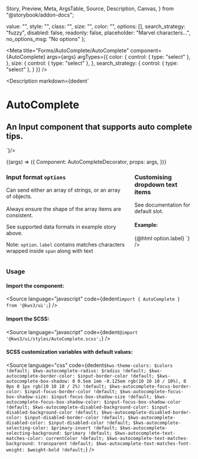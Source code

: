   Story,
  Preview,
  Meta,
  ArgsTable,
  Source,
  Description,
  Canvas,
} from "@storybook/addon-docs";

  value: "",
  style: "",
  class: "",
  size: "",
  color: "",
  options: [],
  search_strategy: "fuzzy",
  disabled: false,
  readonly: false,
  placeholder: "Marvel characters...",
  no_options_msg: "No options"
};

<Version />

<Meta
  title="Forms/AutoComplete/AutoComplete"
  component={AutoComplete}
  args={args}
  argTypes={{
    color: {
      control: { type: "select" },
    },
    size: {
      control: { type: "select" },
    },
    search_strategy: {
      control: { type: "select" },
    }
  }}
/>

<Description
  markdown={dedent`
# AutoComplete
## An Input component that supports auto complete tips.
`}/>

<Canvas>
  <Story name="AutoComplete" args={args} play={playInteractions}>
    {(args) => ({
      Component: AutoCompleteDecorator,
      props: args,
    })}
  </Story>
</Canvas>

<ArgsTable story="AutoComplete" />

<div class="notification is-primary is-light">
  <div class="columns">
    <div class="column">
      <h3>
        Input format <code>options</code>
      </h3>
      <p>
        Can send either an array of strings, or an array of objects.<br></br>Always
        ensure the shape of the array items are consistent.
      </p>
      <p>See supported data formats in example story above.</p>
      <p>Note: <code>option.label</code> contains matches characters wrapped inside <code>span</code> along with text </p>
    </div>
    <div class="column">
      <h3>Customising dropdown text items</h3>
      <p>See documentation for default slot.</p>
      <h4>Example:</h4>
      <Source
        language="jsx"
        code={dedent`<AutoComplete
      ...other_options
      let:option>
      <span class="has-text-danger">
        {@html option.label}
      </span>
    </AutoComplete>`}
      />
    </div>
  </div>
</div>

### Usage

#### Import the component:

<Source
  language="javascript"
  code={dedent`import { AutoComplete } from '@kws3/ui';`}
/>

#### Import the SCSS:

<Source
  language="javascript"
  code={dedent`@import '@kws3/ui/styles/AutoComplete.scss';`}
/>

#### SCSS customization variables with default values:

<Source
  language="css"
  code={dedent`
      $kws-theme-colors: $colors !default;
      $kws-autocomplete-radius: $radius !default;
      $kws-autocomplete-border-color: $input-border-color !default;
      $kws-autocomplete-box-shadow: 0 0.5em 1em -0.125em rgb(10 10 10 / 10%),
        0 0px 0 1px rgb(10 10 10 / 2%) !default;
      $kws-autocomplete-focus-border-color: $input-focus-border-color !default;
      $kws-autocomplete-focus-box-shadow-size: $input-focus-box-shadow-size !default;
      $kws-autocomplete-focus-box-shadow-color: $input-focus-box-shadow-color !default;
      $kws-autocomplete-disabled-background-color: $input-disabled-background-color !default;
      $kws-autocomplete-disabled-border-color: $input-disabled-border-color !default;
      $kws-autocomplete-disabled-color: $input-disabled-color !default;
      $kws-autocomplete-selecting-color: $primary-invert !default;
      $kws-autocomplete-selecting-background: $primary !default;
      $kws-autocomplete-text-matches-color: currentColor !default;
      $kws-autocomplete-text-matches-background: transparent !default;
      $kws-autocomplete-text-matches-font-weight: $weight-bold !default;
    `}
/>
